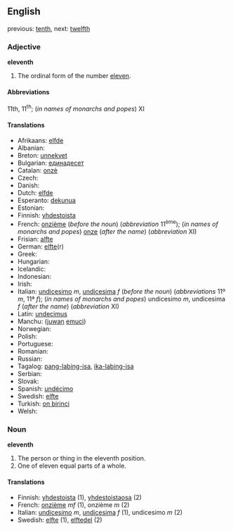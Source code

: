 ==English==

previous: [[tenth]], next: [[twelfth]]

===Adjective===
'''eleventh'''
# The ordinal form of the number [[eleven]].

====Abbreviations====
11th, 11<sup>th</sup>; (''in names of monarchs and popes'') XI

====Translations====

*Afrikaans: [[elfde]]
*Albanian: [[]]
*Breton: [[unnekvet]]
*Bulgarian: [[единадесет]]
*Catalan: [[onzè]]
*Czech: [[]]
*Danish: [[]]
*Dutch: [[elfde]]
*Esperanto: [[dekunua]]
*Estonian: [[]]
*Finnish: [[yhdestoista]]
*French: [[onzième]] (''before the noun'') (''abbreviation'' 11<sup>ème</sup>); (''in names of monarchs and popes'') [[onze]] (''after the name'') (''abbreviation'' XI)
*Frisian: [[alfte]]
*German: [[elfte]](r)
*Greek: [[]]
*Hungarian: [[]]
*Icelandic: [[]]
*Indonesian: [[]]
*Irish: [[]]
*Italian: [[undicesimo]] ''m'', [[undicesima]] ''f'' (''before the noun'') (''abbreviations'' 11º ''m'', 11ª ''f''); (''in names of monarchs and popes'') undicesimo ''m'', undicesima ''f'' (''after the name'') (''abbreviation'' XI)
*Latin: [[undecimus]]
*Manchu: ([[juwan]] [[emuci]])
*Norwegian: [[]]
*Polish: [[]]
*Portuguese: [[]]
*Romanian: [[]]
*Russian: [[]]
*Tagalog: [[pang-labing-isa]], [[ika-labing-isa]]
*Serbian: [[]]
*Slovak: [[]]
*Spanish: [[undécimo]] 
*Swedish: [[elfte]]
*Turkish: [[on birinci]]
*Welsh: [[]]

===Noun===
'''eleventh'''

#The person or thing in the eleventh position.
#One of eleven equal parts of a whole.

====Translations====

*Finnish: [[yhdestoista]] (1), [[yhdestoistaosa]] (2)
*French: [[onzième]] ''mf'' (1), onzième ''m'' (2)
*Italian: [[undicesimo]] ''m'', [[undicesima]] ''f'' (1), undicesimo ''m'' (2)
*Swedish: [[elfte]] (1), [[elftedel]] (2)